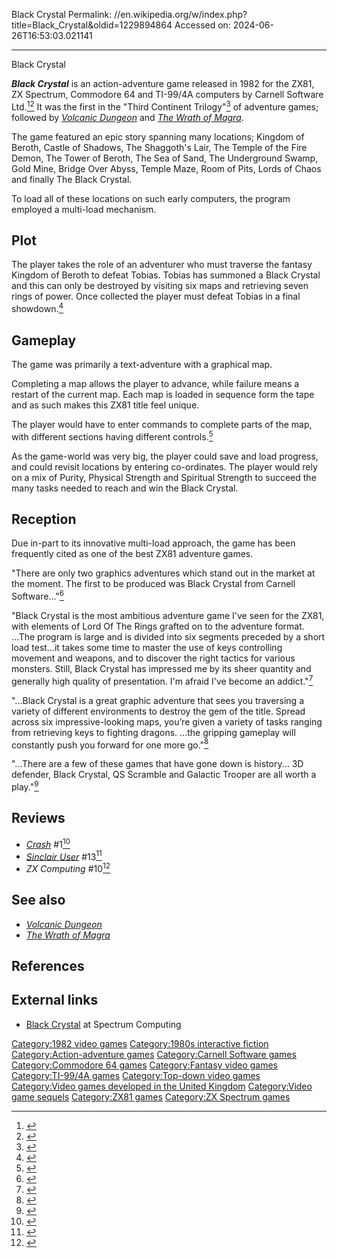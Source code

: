 Black Crystal
Permalink: //en.wikipedia.org/w/index.php?title=Black_Crystal&oldid=1229894864
Accessed on: 2024-06-26T16:53:03.021141



------
Black Crystal
{{Short description|1982 video game}}
{{Infobox video game
| image = Black Crystal cover.jpg
| designer = Roy Carnell<br>Stuart A. Galloway
| programmer = Roy Carnell
| publisher = Carnell Software
| platforms = [[ZX81]], [[ZX Spectrum]], [[Commodore 64]], [[TI-99/4A]]
| released = [[1982 in video gaming|1982]]
| genre = [[Action-adventure game]]
|caption = 
|alt = 
}}

'''''Black Crystal''''' is an action-adventure game released in 1982 for the ZX81, ZX Spectrum, Commodore 64 and TI-99/4A computers by Carnell Software Ltd.<ref>{{cite web |title=Black Crystal |url=http://www.mobygames.com/game/zx81/black-crystal |website=Moby Games}}</ref><ref>{{cite web |title=TI-99/4A version |url=http://tezxas.ticalc.org/adventur.htm |website=Tezxas}}</ref> 
It was the first in the "Third Continent Trilogy"<ref>{{cite web |title=Third Continent Trilogy |url=https://www.mobygames.com/game-group/third-continent-trilogy |website=Moby Games}}</ref> of adventure games; followed by ''[[Volcanic Dungeon]]'' and ''[[The Wrath of Magra]]''.

The game featured an epic story spanning many locations; Kingdom of Beroth, Castle of Shadows, The Shaggoth's Lair, The Temple of the Fire Demon, The Tower of Beroth, The Sea of Sand, The Underground Swamp, Gold Mine, Bridge Over Abyss, Temple Maze, Room of Pits, Lords of Chaos and finally The Black Crystal.

To load all of these locations on such early computers, the program employed a multi-load mechanism.

== Plot ==

The player takes the role of an adventurer who must traverse the fantasy Kingdom of Beroth to defeat Tobias. 
Tobias has summoned a Black Crystal and this can only be destroyed by visiting six maps and retrieving seven rings of power. Once collected the player must defeat Tobias in a final showdown.<ref>{{cite web |title=Black Crystal: Hints and Tips |url=http://www.the-tipshop.co.uk/cgi-bin/info.pl?name=Black%20Crystal |website=The Tipshop}}</ref>

== Gameplay ==

The game was primarily a text-adventure with a graphical map. 

Completing a map allows the player to advance, while failure means a restart of the current map.
Each map is loaded in sequence form the tape and as such makes this ZX81 title feel unique.

The player would have to enter commands to complete parts of the map, with different sections having different controls.<ref>{{cite web |title=Black Crystal; Cassette Inlay Instructions, Controls |url=http://www.gamesdatabase.org/Media/SYSTEM/Sinclair_ZX_Spectrum//Manual/formated/Black_Crystal_-_1982_-_Carnell_Software.htm |website=Games Database}}</ref>

As the game-world was very big, the player could save and load progress, and could revisit locations by entering co-ordinates.
The player would rely on a mix of Purity, Physical Strength and Spiritual Strength to succeed the many tasks needed to reach and win the Black Crystal.

== Reception ==

Due in-part to its innovative multi-load approach, the game has been frequently cited as one of the best ZX81 adventure games.

"There are only two graphics adventures which stand out in the market at the moment. The first to be produced was Black Crystal from Carnell Software..."<ref>{{cite news |last1=Heath |first1=Quentin |title=Graphic action takes adventures into new areas of interest |url=https://archive.org/stream/sinclair-user-magazine-018/SinclairUser_018_Sep_1983#page/n127/mode/2up |work=Sinclair User |issue=18 |date=September 1983}}</ref>

"Black Crystal is the most ambitious adventure game I've seen for the ZX81, with elements of Lord Of The Rings grafted on to the adventure format. ...The program is large and is divided into six segments preceded by a short load test...it takes some time to master the use of keys controlling movement and weapons, and to discover the right tactics for various monsters. Still, Black Crystal has impressed me by its sheer quantity and generally high quality of presentation. I'm afraid I've become an addict."<ref>{{cite news |last1=C. |first1=C. |title=Black Crystal (Carnell) |url=http://everygamegoing.com/landing/mag_articles/hcw/html/reviews/zx81/carnell/Black_Crystal_000.html |work=Home Computing Weekly |issue=5 |date=5 April 1983}}</ref>

"...Black Crystal is a great graphic adventure that sees you traversing a variety of different environments to destroy the gem of the title. Spread across six impressive-looking maps, you’re given a variety of tasks ranging from retrieving keys to fighting dragons. ...the gripping gameplay will constantly push you forward for one more go."<ref>{{cite web |title=Retro Gamer, feature: Top Ten ZX81 Games |url=https://www.retrogamer.net/top_10/top-ten-zx-81-games/ |website=Retro Gamer|date=13 February 2024 }}</ref>

"...There are a few of these games that have gone down is history... 3D defender, Black Crystal, QS Scramble and Galactic Trooper are all worth a play."<ref>{{cite web |title=The Spectrum Show, feature: The Sinclair ZX81 |url=http://www.thespectrumshow.co.uk/Feature11.aspx |website=The Spectrum Show}}</ref>

==Reviews==
*''[[Crash (magazine)|Crash]]'' #1<ref>{{cite web | url=https://archive.org/details/crash-magazine-01/page/n61/mode/2up | title=Crash Magazine Issue 01 | date=February 1984 }}</ref>
*''[[Sinclair User]]'' #13<ref>{{cite web | url=https://archive.org/details/sinclair-user-magazine-013/page/n34/mode/2up | title=Sinclair User Magazine Issue 013 | date=April 1983 }}</ref>
*''ZX Computing'' #10<ref>{{cite web | url=https://archive.org/details/zxcomputing-magazine-1983-12/page/n163/mode/2up | title=ZX Computing Magazine (December 1983) | date=December 1983 }}</ref>

== See also ==
*''[[Volcanic Dungeon]]''
*''[[The Wrath of Magra]]''

== References ==
{{reflist}}

==External links==
*[https://spectrumcomputing.co.uk/entry/547/ZX-Spectrum/Black_Crystal Black Crystal] at Spectrum Computing

[[Category:1982 video games]]
[[Category:1980s interactive fiction]]
[[Category:Action-adventure games]]
[[Category:Carnell Software games]]
[[Category:Commodore 64 games]]
[[Category:Fantasy video games]]
[[Category:TI-99/4A games]]
[[Category:Top-down video games]]
[[Category:Video games developed in the United Kingdom]]
[[Category:Video game sequels]]
[[Category:ZX81 games]]
[[Category:ZX Spectrum games]]